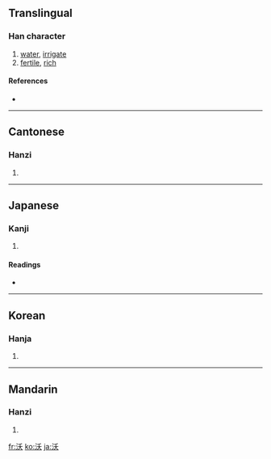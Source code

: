 ==Translingual==

===Han character===
{{Han char|rn=85|rad=水|as=04|sn=7|four=3213<sub>4</sub>|canj=水竹大 (EHK)}}

# [[water]], [[irrigate]]
# [[fertile]], [[rich]]

====References====
* {{Han ref|kx=0609.130|dkj=17184|dj=1002.100|hdz=31566.050|uh=6C83|ud=27779|bh=A855|bd=43093}}

----

==Cantonese==

===Hanzi===
{{yue-hanzi|jyut=|y=yuk1}}

# {{defn|Cantonese}}

----

==Japanese==

===Kanji===
{{ja-kanji|grade=|rs=水04}}

# {{defn|Japanese}}

====Readings====
* {{ja-readings|on=[[よく]] (yoku), [[おく]] (oku)|kun=[[そそぐ]] (sosogu), [[こえる]] (koeru)}}

----

==Korean==

===Hanja===
{{ko-hanja|hangeul=옥|eumhun=|rv=ok|mr=ok|y=ok}}

# {{defn|Korean}}

----

==Mandarin==

===Hanzi===
{{cmn-hanzi|pin=[[hàng]] ([[hang4]]), [[kàng]] ([[kang4]]), [[wò]] ([[wo4]])|wg=hang<sup>4</sup>, k'ang<sup>4</sup>, wo<sup>4</sup>}}

# {{defn|Mandarin}}

[[fr:沃]]
[[ko:沃]]
[[ja:沃]]